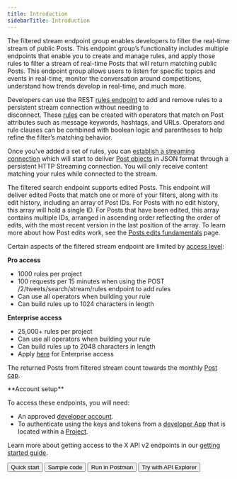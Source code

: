 ```yaml
---
title: Introduction
sidebarTitle: Introduction
---
```



The filtered stream endpoint group enables developers to filter the real-time stream of public Posts. This endpoint group’s functionality includes multiple endpoints that enable you to create and manage rules, and apply those rules to filter a stream of real-time Posts that will return matching public Posts. This endpoint group allows users to listen for specific topics and events in real-time, monitor the conversation around competitions, understand how trends develop in real-time, and much more.

Developers can use the REST [rules endpoint](/x-api/posts/filtered-stream#post-2-tweets-search-stream-rules) to add and remove rules to a persistent stream connection without needing to disconnect. These [rules](/x-api/posts/filtered-stream#building-rules-for-filtered-stream) can be created with operators that match on Post attributes such as message keywords, hashtags, and URLs. Operators and rule clauses can be combined with boolean logic and parentheses to help refine the filter’s matching behavior. 

Once you've added a set of rules, you can [establish a streaming connection](/x-api/posts/filtered-stream#get-2-tweets-search-stream) which will start to deliver [Post objects](/x-api/fundamentals/data-dictionary#tweet) in JSON format through a persistent HTTP Streaming connection. You will only receive content matching your rules while connected to the stream.

The filtered search endpoint supports edited Posts. This endpoint will deliver edited Posts that match one or more of your filters, along with its edit history, including an array of Post IDs. For Posts with no edit history, this array will hold a single ID. For Posts that have been edited, this array contains multiple IDs, arranged in ascending order reflecting the order of edits, with the most recent version in the last position of the array. To learn more about how Post edits work, see the [Posts edits fundamentals](/x-api/fundamentals/edit-posts) page. 

Certain aspects of the filtered stream endpoint are limited by [access level](/x-api/getting-started/about-x-api):

**Pro access**

* 1000 rules per project
* 100 requests per 15 minutes when using the POST /2/tweets/search/stream/rules endpoint to add rules
* Can use all operators when building your rule
* Can build rules up to 1024 characters in length


**Enterprise access**

* 25,000+ rules per project
* Can use all operators when building your rule
* Can build rules up to 2048 characters in length
* Apply [here](https://developer.x.com/en/products/x-api/enterprise/enterprise-api-interest-form) for Enterprise access

The returned Posts from filtered stream count towards the monthly [Post cap](/x-api/fundamentals/post-cap).

<Note>
**Account setup**

To access these endpoints, you will need:

* An approved [developer account](https://developer.x.com/en/portal/petition/essential/basic-info).
* To authenticate using the keys and tokens from a [developer App](/resources/fundamentals/developer-apps) that is located within a [Project](/resources/fundamentals/projects). 

Learn more about getting access to the X API v2 endpoints in our [getting started guide](/x-api/getting-started/getting-access).
</Note>



<div className="flex">
<Button href="/x-api/posts/filtered-stream/quickstart">
  Quick start
</Button>
<Button href="https://github.com/xdevplatform/Twitter-API-v2-sample-code">
  Sample code
</Button>
<Button href="https://www.postman.com/xapidevelopers/">
  Run in Postman
</Button>
<Button href="https://developer.x.com/apitools/api?endpoint=/2/tweets&method=post">
  Try with API Explorer
</Button>
</div>
